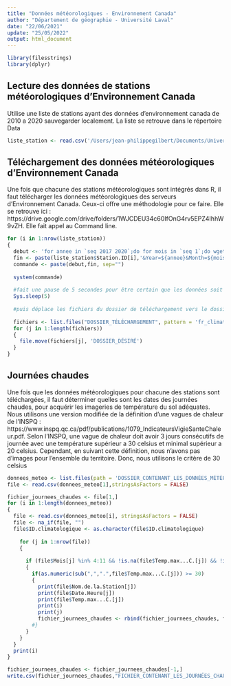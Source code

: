 ```yaml
---
title: "Données météorologiques - Environnement Canada"
author: "Département de géographie - Université Laval"
date: "22/06/2021"
update: "25/05/2022"
output: html_document
---
```


```r
library(filesstrings)
library(dplyr)
```

## Lecture des données de stations météorologiques d'Environnement Canada
Utilise une liste de stations ayant des données d'environnement canada de 2010 a 2020 sauvegarder localement. La liste se retrouve dans le répertoire Data

```r
liste_station <- read.csv('/Users/jean-philippegilbert/Documents/Université Laval/Cartographie vulnérabilité vagues de chaleur accamblante - General/Data/Donnees_meteo/Station Inventory EN_modif_2.csv')
```

## Téléchargement des données météorologiques d'Environnement Canada
Une fois que chacune des stations météorologiques sont intégrés dans R, il faut télécharger les données météorologiques des serveurs d'Environnement Canada. Ceux-ci offre une méthodologie pour ce faire. Elle se retrouve ici : https://drive.google.com/drive/folders/1WJCDEU34c60IfOnG4rv5EPZ4IhhW9vZH. Elle fait appel au Command line.


```r
for (i in 1:nrow(liste_station))
{
  debut <- 'for annee in `seq 2017 2020`;do for mois in `seq 1`;do wget --content-disposition "https://climat.meteo.gc.ca/climate_data/bulk_data_f.html?format=csv&stationID='
  fin <- paste(liste_station$Station.ID[i],'&Year=${annee}&Month=${mois}&Day=14&timeframe=2&submit=++T%C3%A9l%C3%A9charger+% D%0Ades+donn%C3%A9es" ;done;done', sep = "")
  commande <- paste(debut,fin, sep="")
 
  system(commande)
  
  #fait une pause de 5 secondes pour être certain que les données soit toutes téléchargées
  Sys.sleep(5)
  
  #puis déplace les fichiers du dossier de téléchargement vers le dossier désiré.
  
  fichiers <- list.files("DOSSIER_TÉLÉCHARGEMENT", pattern = 'fr_climat', full.names = TRUE)
  for (j in 1:length(fichiers))
  {
    file.move(fichiers[j], 'DOSSIER_DÉSIRÉ')     
  }
}
```

## Journées chaudes
Une fois que les données météorologiques pour chacune des stations sont téléchargées, il faut déterminer quelles sont les dates des journées chaudes, pour acquérir les imageries de température du sol adéquates. Nous utilisons une version modifiée de la définition d'une vagues de chaleur de l'INSPQ : https://www.inspq.qc.ca/pdf/publications/1079_IndicateursVigieSanteChaleur.pdf. Selon l'INSPQ, une vague de chaleur doit avoir 3 jours consécutifs de journée avec une température supérieur a 30 celsius et minimal supérieur a 20 celsius. Cependant, en suivant cette définition, nous n'avons pas d'images pour l'ensemble du territoire. Donc, nous utilisons le critère de 30 celsius

``` r

donnees_meteo <- list.files(path = 'DOSSIER_CONTENANT_LES_DONNÉES_MÉTÉOROLOGIQUES', full.names = TRUE)
file <- read.csv(donnees_meteo[1],stringsAsFactors = FALSE) 

fichier_journees_chaudes <- file[1,]
for (i in 1:length(donnees_meteo))
{
  file <- read.csv(donnees_meteo[i], stringsAsFactors = FALSE)
  file <- na_if(file, "")
  file$ID.climatologique <- as.character(file$ID.climatologique)
  
    for (j in 1:nrow(file))
    {
      
      if (file$Mois[j] %in% 4:11 && !is.na(file$Temp.max...C.[j]) && !is.na(file$Temp.min...C.[j]))
      {
        if(as.numeric(sub(",",".",file$Temp.max...C.[j])) >= 30)
        {
          print(file$Nom.de.la.Station[j])
          print(file$Date.Heure[j])
          print(file$Temp.max...C.[j])
          print(i)
          print(j)
          fichier_journees_chaudes <- rbind(fichier_journees_chaudes, file[j,])
        #}
      }
    }
  }
  print(i)
}

fichier_journees_chaudes <- fichier_journees_chaudes[-1,]
write.csv(fichier_journees_chaudes,"FICHIER_CONTENANT_LES_JOURNÉES_CHAUDES_POUR_CHAQUE_STATION" )

```


